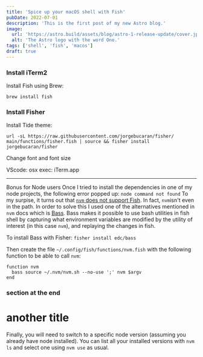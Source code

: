 ```yaml
---
title: 'Spice up your macOS shell with Fish'
pubDate: 2022-07-01
description: 'This is the first post of my new Astro blog.'
image:
  url: 'https://astro.build/assets/blog/astro-1-release-update/cover.jpeg'
  alt: 'The Astro logo with the word One.'
tags: ['shell', 'fish', 'macos']
draft: true
---
```


### Install iTerm2

Install Fish using Brew:

```shell
brew install fish
```

### Install Fisher

Install Tide theme:

```shell
url -sL https://raw.githubusercontent.com/jorgebucaran/fisher/
main/functions/fisher.fish | source && fisher install jorgebucaran/fisher
```

Change font and font size

VScode:
osx exec: iTerm.app

---

Bonus for Node users
Once I tried to install the dependencies in one of my node projects, the following error popped up:
`node command not found`
To my surpise, it turns out that [`nvm` does not support Fish](https://github.com/nvm-sh/nvm#fish). In fact, `nvm`isn't even in the path. In order to solve this I used one of the alternatives mentioned in `nvm` docs which is [Bass](https://github.com/edc/bass). Bass makes it possible to use bash utilities in fish shell by capturing what environment variables are modified by the utility of interest (in this case `nvm`), and replaying the changes in fish.

To install Bass with Fisher:
`fisher install edc/bass`

Then create the file `~/.config/fish/functions/nvm.fish` with the following function to be able to call `nvm`:

```fish
function nvm
  bass source ~/.nvm/nvm.sh --no-use ';' nvm $argv
end
```

### section at the end

# another title

Finally, you will need to switch to a specific node version (assuming you already have node installed). You can list all your installed versions with `nvm ls` and select one using `nvm use` as usual.
